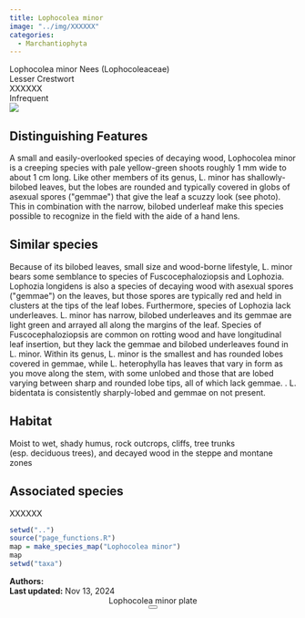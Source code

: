 ```yaml
---
title: Lophocolea minor
image: "../img/XXXXXX"
categories:
  - Marchantiophyta
---
```


<div class="info-panel">
 <div class="info-top">
  <div class="taxon-scientific"><span class="taxon-name">Lophocolea minor</span> <span class="taxon-authority">Nees</span> <span class="taxon-family">(Lophocoleaceae)</span></div>
  <div class="taxon-common">Lesser Crestwort</div>
 </div>
 <div class="info-bottom">
  <div class="taxon-qnd">XXXXXX</div>
  <div class="taxon-abundance">Infrequent</div>
 </div>
</div>
<div class="imerss-content-frame">
 <div class="imerss-image-header">
  <div class="imerss-image-holder imerss-column-left" data-toggle="tooltip" style="background-image: url(../img/XXXXXX)" title="XXXXXX">
  </div>

  <div class="imerss-image-holder imerss-column-right" data-toggle="tooltip" style="background-image: url(../img/XXXXXX)" title="XXXXXX">
  </div>
 
 </div>
 <div class="imerss-content-lower">
  <div class="imerss-column-left">
  <div class="tab-microscope" data-micromodal-trigger="modal-plate">
  <img src="../img/bryo guide microscope.png"/>
  </div>

<h2>Distinguishing Features</h2>

A small and easily-overlooked species of decaying wood, Lophocolea minor is a creeping species with pale yellow-green shoots roughly 1 mm wide to about 1 cm long. Like other members of its genus, L. minor has shallowly-bilobed leaves, but the lobes are rounded and typically covered in globs of asexual spores (&quot;gemmae&quot;) that give the leaf a scuzzy look (see photo). This in combination with the narrow, bilobed underleaf make this species possible to recognize in the field with the aide of a hand lens. 

<h2>Similar species</h2>

Because of its bilobed leaves, small size and wood-borne lifestyle, L. minor bears some semblance to species of Fuscocephaloziopsis and Lophozia. Lophozia longidens is also a species of decaying wood with asexual spores (&quot;gemmae&quot;) on the leaves, but those spores are typically red and held in clusters at the tips of the leaf lobes. Furthermore, species of Lophozia lack underleaves. L. minor has narrow, bilobed underleaves and its gemmae are light green and arrayed all along the margins of the leaf. Species of Fuscocephaloziopsis are common on rotting wood and have longitudinal leaf insertion, but they lack the gemmae and bilobed underleaves found in L. minor.  Within its genus, L. minor is the smallest and has rounded lobes covered in gemmae, while L. heterophylla has leaves that vary in form as you move along the stem, with some unlobed and those that are lobed varying between sharp and rounded lobe tips, all of which lack gemmae. . L. bidentata is consistently sharply-lobed and gemmae on not present. 

<h2>Habitat</h2>

Moist to wet, shady humus, rock outcrops, cliffs, tree trunks (esp. deciduous trees), and decayed wood in the steppe and montane zones

<h2>Associated species</h2>

XXXXXX
</div>

<div class="imerss-column-right">

<div class="imerss-image-holder imerss-column-right" data-toggle="tooltip" style="background-image: url(../img/XXXXX)" title="XXXXX">
</div>

<div class="imerss-map-holder">
```r
setwd("..")
source("page_functions.R")
map = make_species_map("Lophocolea minor")
map
setwd("taxa")
```
</div>

</div>

</div>
</div>

<div class="taxon-footer">
 <div class="taxon-authors"><b>Authors:</b> <span></span></div>
 <div class="taxon-update"><b>Last updated:</b> <span>Nov 13, 2024</span></div>
</div>

<div class="modal micromodal-slide" id="modal-plate" aria-hidden="true">
 <div class="modal__overlay" tabindex="-1" data-micromodal-close>
  <div class="modal__container" role="dialog" aria-modal="true" aria-labelledby="modal-plate-title" >
   <header class="modal__header">
   <div class="modal__title" id="modal-plate-title">
  Lophocolea minor plate
   </div>
   <button class="modal__close" aria-label="Close" data-micromodal-close></button>
   </header>
  <div class="modal__content" id="modal-plate-content">
   <div class="imerss-image-holder" data-toggle="tooltip" style="background-image: url(../img/XXXXX)" title="XXXXX">
  </div>
  </div>
  </div>
 </div>
</div>

<script src="../js/micromodal.min.js"></script>
<link href="../css/style-taxon.css" rel="stylesheet">
<link href="../css/micromodal.css" rel="stylesheet">

<script>
MicroModal.init();
</script>

